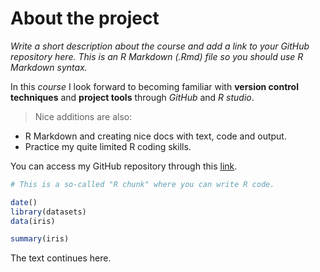 
# About the project

*Write a short description about the course and add a link to your GitHub repository here. This is an R Markdown (.Rmd) file so you should use R Markdown syntax.*

In this *course* I look forward to becoming familiar with **version control techniques** and **project tools** through *GitHub* and *R studio*. 

> Nice additions are also:

* R Markdown and creating nice docs with text, code and output.
* Practice my quite limited R coding skills. 



You can access my GitHub repository through this [link](https://github.com/inkera/IODS-project).



```r
# This is a so-called "R chunk" where you can write R code.

date()
library(datasets)
data(iris)

summary(iris)


```

The text continues here.

